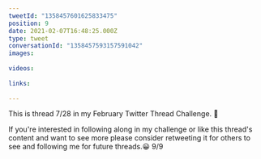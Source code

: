 ```yaml
---
tweetId: "1358457601625833475"
position: 9
date: 2021-02-07T16:48:25.000Z
type: tweet
conversationId: "1358457593157591042"
images:
  
videos:
  
links:
  
---
```

This is thread 7/28 in my February Twitter Thread Challenge. 📆

If you're interested in following along in my challenge or like this thread's content and want to see more please consider retweeting it for others to see and following me for future threads.😀 9/9
